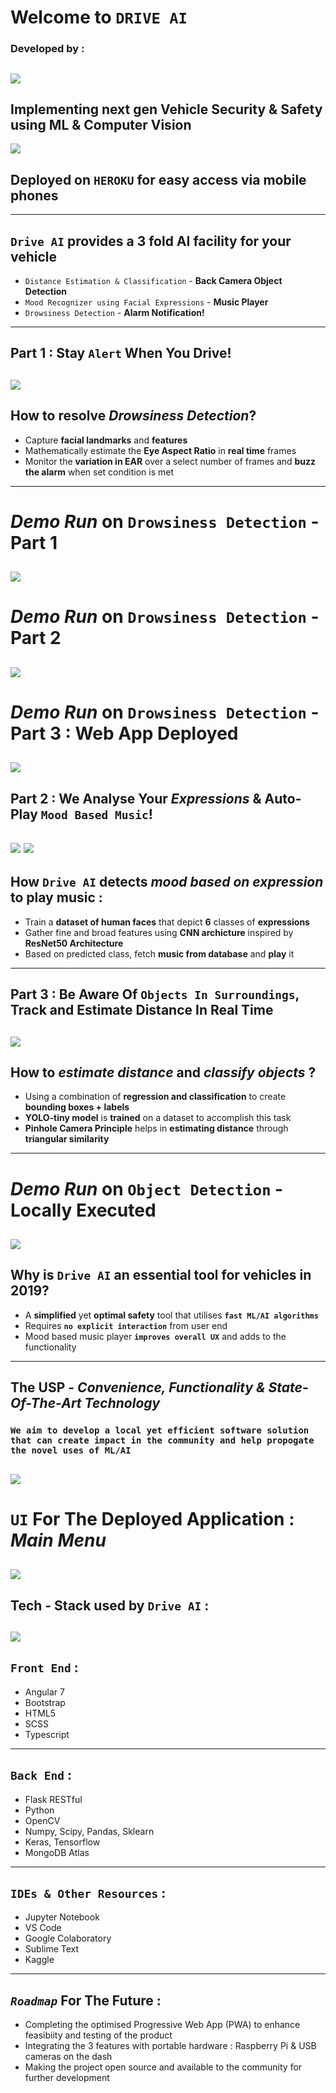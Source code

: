 # Welcome to **`DRIVE AI`**
### Developed by :
![](https://mark.trademarkia.com/services/logo.ashx?sid=85355740)
---
## Implementing next gen **Vehicle Security & Safety** using ML & Computer Vision
![](https://autotechreview.com/images/Web-images/2019/January/News/QuEST-Global-Mobiliya-Image.jpeg)
## Deployed on **`HEROKU`** for easy access via mobile phones
---
## **`Drive AI`** provides a 3 fold AI facility for your vehicle
* `Distance Estimation & Classification` - **Back Camera Object Detection**
* `Mood Recognizer using Facial Expressions` - **Music Player**
* `Drowsiness Detection` - **Alarm Notification!**
---
## Part 1 : Stay **`Alert`** When You Drive!
![](http://81.47.175.201/compass/images/stories/4-1-3b.jpg)
---
## How to resolve **_Drowsiness Detection_**?
* Capture **facial landmarks** and **features**
* Mathematically estimate the **Eye Aspect Ratio** in **real time** frames
* Monitor the **variation in EAR** over a select number of frames and **buzz the alarm** when set condition is met
---
# **_Demo Run_** on `Drowsiness Detection` - Part 1
![](https://i.ibb.co/txcsqQK/DD1.png) 
---
# **_Demo Run_** on `Drowsiness Detection` - Part 2
![](https://i.ibb.co/0nfNsc7/DD2.png)
---
# **_Demo Run_** on `Drowsiness Detection` - Part 3 : Web App Deployed
![](https://i.ibb.co/QrHj8Yr/Screenshot-from-2019-03-31-11-31-49.png)
---
## Part 2 : We Analyse Your **_Expressions_** & Auto-Play `Mood Based Music`!
![](http://luxai.com/wp-content/uploads/2017/11/Faces-300x259.jpg)     ![](http://chasingafterparadise.com/wp-content/uploads/2018/09/Music-Notes-300x259.png)
---
## How **`Drive AI`** detects _mood based on expression_ to play music :
* Train a **dataset of human faces** that depict **6** classes of **expressions**
* Gather fine and broad features using **CNN archicture** inspired by **ResNet50 Architecture**
* Based on predicted class, fetch **music from database** and **play** it
---
## Part 3 : Be Aware Of `Objects In Surroundings`, Track and **Estimate Distance** In Real Time
![](https://i.ytimg.com/vi/TS4cV4y778E/maxresdefault.jpg)
---
## How to **_estimate distance_** and **_classify objects_** ?
* Using a combination of **regression and classification** to create **bounding boxes + labels**
* **YOLO-tiny model** is **trained** on a dataset to accomplish this task
* **Pinhole Camera Principle** helps in **estimating distance** through **triangular similarity**
---
# **_Demo Run_** on `Object Detection` - Locally Executed
![](https://i.ibb.co/pLTFxQx/Screenshot-from-2019-03-31-11-33-26.png)
---
## Why is **`Drive AI`** an essential tool for vehicles in 2019?
* A **simplified** yet **optimal safety** tool that utilises **`fast ML/AI algorithms`**
* Requires **`no explicit interaction`** from user end
* Mood based music player **`improves overall UX`** and adds to the functionality
---
## **The USP** - _Convenience, Functionality & State-Of-The-Art Technology_
### `We aim to develop a local yet efficient software solution that can create impact in the community and help propogate the novel uses of ML/AI`
![](https://gajitz.com/wp-content/uploads/2014/03/volvo-safety-sensors.jpg)
---
# `UI` For The Deployed Application : **_Main Menu_**
![](https://i.ibb.co/kyB74sS/Screenshot-from-2019-03-31-11-34-48.png)
---
## Tech - Stack used by **`Drive AI`** :
![](https://www.hotelappz.com/wp-content/uploads/2019/01/Hotel-Tech-Stack-Integration-400x294.png)
---
## `Front End` :
* Angular 7
* Bootstrap
* HTML5
* SCSS
* Typescript
---
## `Back End` : 
* Flask RESTful
* Python
* OpenCV
* Numpy, Scipy, Pandas, Sklearn
* Keras, Tensorflow
* MongoDB Atlas
---
## `IDEs & Other Resources` :
* Jupyter Notebook
* VS Code
* Google Colaboratory
* Sublime Text
* Kaggle
---
## **_`Roadmap`_ For The Future** :
* Completing the optimised Progressive Web App (PWA) to enhance feasibiity and testing of the product
* Integrating the 3 features with portable hardware : Raspberry Pi & USB cameras on the dash
* Making the project open source and available to the community for further development




